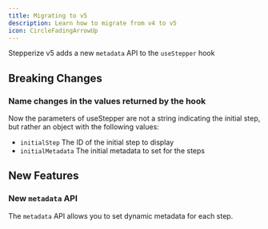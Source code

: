 ```yaml
---
title: Migrating to v5
description: Learn how to migrate from v4 to v5
icon: CircleFadingArrowUp
---
```


Stepperize v5 adds a new `metadata` API to the `useStepper` hook

## Breaking Changes

### Name changes in the values returned by the hook

Now the parameters of useStepper are not a string indicating the initial step, but rather an object with the following values:

- `initialStep` The ID of the initial step to display
- `initialMetadata` The initial metadata to set for the steps

## New Features

### New `metadata` API

The `metadata` API allows you to set dynamic metadata for each step.
